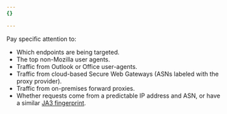 ```yaml
---
{}

---
```


Pay specific attention to:

* Which endpoints are being targeted.
* The top non-Mozilla user agents.
* Traffic from Outlook or Office user-agents.
* Traffic from cloud-based Secure Web Gateways (ASNs labeled with the proxy provider).
* Traffic from on-premises forward proxies.
* Whether requests come from a predictable IP address and ASN, or have a similar [JA3 fingerprint](/bots/concepts/ja3-ja4-fingerprint/).
